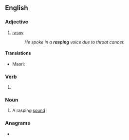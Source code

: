 ==English==

===Adjective===
{{en-adj}}

# [[raspy]]
#: ''He spoke in a '''rasping''' voice due to throat cancer.''

====Translations====
{{trans-top|raspy}}
* Maori: {{t|mi|māngūngungu}}
{{trans-mid}}
{{trans-bottom}}

===Verb===
{{head|en|present participle}}

# {{present participle of|rasp|lang=en|nocat=1}}

===Noun===
{{en-noun}}

# A rasping [[sound]]

===Anagrams===
* {{anagrams|en|a=aginprs|gnisrap|parings|parsing|rapings|sparing}}